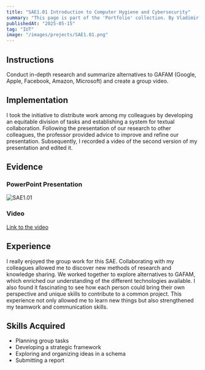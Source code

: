 ```yaml
---
title: "SAE1.01 Introduction to Computer Hygiene and Cybersecurity"
summary: "This page is part of the 'Portfolio' collection. By Vladimir Nechaev."
publishedAt: "2025-05-15"
tag: "IUT"
image: "/images/projects/SAE1.01.png"
---
```


## Instructions

Conduct in-depth research and summarize alternatives to GAFAM (Google, Apple, Facebook, Amazon, Microsoft) and create a group video.

## Implementation

I took the initiative to distribute work among my colleagues by developing an equitable division of tasks and establishing a system for textual collaboration. Following the presentation of our research to other colleagues, the professor provided advice to improve and refine our presentation. Subsequently, I recorded a video of the second version of my presentation and edited it.

## Evidence

### PowerPoint Presentation

![SAE1.01](/images/projects/SAE1.01.png)

### Video

[Link to the video](https://youtu.be/HjLv2XwiU40)

## Experience

I really enjoyed the group work for this SAE. Collaborating with my colleagues allowed me to discover new methods of research and knowledge sharing. We worked together to explore alternatives to GAFAM, which enriched our understanding of the different technologies available. I also found it fascinating to see how each person could bring their own perspective and unique skills to contribute to a common project. This experience not only allowed me to learn new things but also strengthened my teamwork and communication skills.

## Skills Acquired

- Planning group tasks
- Developing a strategic framework
- Exploring and organizing ideas in a schema
- Submitting a report
